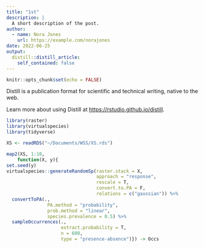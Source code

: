 ```yaml
---
title: "1st"
description: |
  A short description of the post.
author:
  - name: Nora Jones
    url: https://example.com/norajones
date: 2022-06-25
output:
  distill::distill_article:
    self_contained: false
---
```



```r
knitr::opts_chunk$set(echo = FALSE)
```

Distill is a publication format for scientific and technical writing, native to the web.

Learn more about using Distill at <https://rstudio.github.io/distill>.

```r
library(raster)
library(virtualspecies)
library(tidyverse)
```

```r
XS <- readRDS("~/Documents/WSS/XS.rds")
```


```r
map2(XS, 1:10,
    function(X, y){
set.seed(y)
virtualspecies::generateRandomSp(raster.stack = X,
                                 approach = "response",
                                 rescale = T,
                                 convert.to.PA = F,
                                 relations = c("gaussian")) %>%
  convertToPA(., 
               PA.method = "probability",
               prob.method = "linear",
               species.prevalence = 0.5) %>%
  sampleOccurrences(.,
                    extract.probability = T,
                    n = 600,
                    type = "presence-absence")}) -> Occs
```

